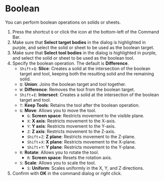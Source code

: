 
# Boolean

You can perform boolean operations on solids or sheets.

<Reference shortcut="Q" command="Boolean" button="" />

1. Press the shortcut `Q` or click the icon at the bottom-left of the Command Bar.
2. Make sure that **Select target bodies** in the dialog is highlighted in purple, and select the solid or sheet to be used as the boolean target.
3. Make sure that **Select tool bodies** in the dialog is highlighted in purple, and select the solid or sheet to be used as the boolean tool.
4. Specify the boolean operation. The default is **Difference**.
   - `Shift`+`Q`: **Slice**: Creates a solid at the intersection of the boolean target and tool, keeping both the resulting solid and the remaining solid.
   - `Q`: **Union**: Joins the boolean target and tool together.
   - `W`: **Difference**: Removes the tool from the boolean target.
   - `Shift`+`E`: **Intersect**: Creates a solid at the intersection of the boolean target and tool.
   - `T`: **Keep Tools**: Retains the tool after the boolean operation.
   - `G`: **Move**: Allows you to move the tool.
     - `G`: **Screen space**: Restricts movement to the visible plane.
     - `X`: **X axis**: Restricts movement to the X-axis.
     - `Y`: **Y axis**: Restricts movement to the Y-axis.
     - `Z`: **Z axis**: Restricts movement to the Z-axis.
     - `Shift`+`Z`: **Z plane**: Restricts movement to the Z-plane.
     - `Shift`+`X`: **X plane**: Restricts movement to the X-plane.
     - `Shift`+`Y`: **Y plane**: Restricts movement to the Y-plane.
   - `R`: **Rotate**: Allows you to rotate the tool.
     - `R`: **Screen space**: Resets the rotation axis.
   - `S`: **Scale**: Allows you to scale the tool.
     - `S`: **Uniform**: Scales uniformly in the X, Y, and Z directions.
5. Confirm with **OK** in the command dialog or right click.
